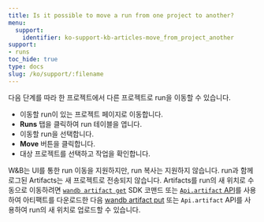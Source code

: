 ```yaml
---
title: Is it possible to move a run from one project to another?
menu:
  support:
    identifier: ko-support-kb-articles-move_from_project_another
support:
- runs
toc_hide: true
type: docs
slug: /ko/support/:filename
---
```


다음 단계를 따라 한 프로젝트에서 다른 프로젝트로 run을 이동할 수 있습니다.

- 이동할 run이 있는 프로젝트 페이지로 이동합니다.
- **Runs** 탭을 클릭하여 run 테이블을 엽니다.
- 이동할 run을 선택합니다.
- **Move** 버튼을 클릭합니다.
- 대상 프로젝트를 선택하고 작업을 확인합니다.

W&B는 UI를 통한 run 이동을 지원하지만, run 복사는 지원하지 않습니다. run과 함께 로그된 Artifacts는 새 프로젝트로 전송되지 않습니다. Artifacts를 run의 새 위치로 수동으로 이동하려면 [`wandb artifact get`](/ko/ref/cli/wandb-artifact/wandb-artifact-get/) SDK 코맨드 또는 [`Api.artifact` API](/ko/ref/python/public-api/api/#artifact)를 사용하여 아티팩트를 다운로드한 다음 [wandb artifact put](/ko/ref/cli/wandb-artifact/wandb-artifact-put/) 또는 `Api.artifact` API를 사용하여 run의 새 위치로 업로드할 수 있습니다.
